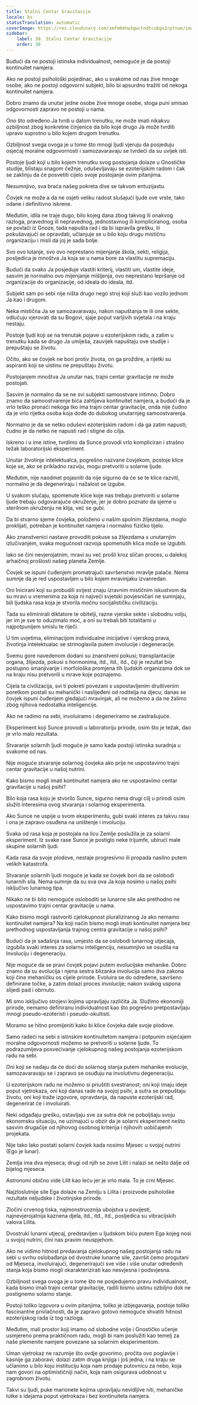 ```yaml
---
title: Stalni Centar Gravitacije
locale: bs
statusTranslation: automatic
coverImage: https://res.cloudinary.com/xmfm6mhw3gwctndtcubgx2rptnae/image/upload/v1740468922/small_cover_tratado_de_psicologia_revolucionaria_a4c0dca4e0.webp
sidebar:
    label: 30. Stalni Centar Gravitacije
    order: 30
---
```

Budući da ne postoji istinska individualnost, nemoguće je da postoji kontinuitet namjera.

Ako ne postoji psihološki pojedinac, ako u svakome od nas žive mnoge osobe, ako ne postoji odgovorni subjekt, bilo bi apsurdno tražiti od nekoga kontinuitet namjera.

Dobro znamo da unutar jedne osobe žive mnoge osobe, stoga puni smisao odgovornosti zapravo ne postoji u nama.

Ono što određeno Ja tvrdi u datom trenutku, ne može imati nikakvu ozbiljnost zbog konkretne činjenice da bilo koje drugo Ja može tvrditi upravo suprotno u bilo kojem drugom trenutku.

Ozbiljnost svega ovoga je u tome što mnogi ljudi vjeruju da posjeduju osjećaj moralne odgovornosti i samozavaravaju se tvrdeći da su uvijek isti.

Postoje ljudi koji u bilo kojem trenutku svog postojanja dolaze u Gnostičke studije, blistaju snagom čežnje, oduševljavaju se ezoterijskim radom i čak se zaklinju da će posvetiti cijelo svoje postojanje ovim pitanjima.

Nesumnjivo, sva braća našeg pokreta dive se takvom entuzijastu.

Čovjek ne može a da ne osjeti veliku radost slušajući ljude ove vrste, tako odane i definitivno iskrene.

Međutim, idila ne traje dugo, bilo kojeg dana zbog takvog ili onakvog razloga, pravednog ili nepravednog, jednostavnog ili kompliciranog, osoba se povlači iz Gnoze, tada napušta rad i da bi ispravila grešku, ili pokušavajući se opravdati, učlanjuje se u bilo koju drugu mističnu organizaciju i misli da joj je sada bolje.

Svo ovo lutanje, svo ovo neprestano mijenjanje škola, sekti, religija, posljedica je mnoštva Ja koja se u nama bore za vlastitu supremaciju.

Budući da svako Ja posjeduje vlastiti kriterij, vlastiti um, vlastite ideje, sasvim je normalno ovo mijenjanje mišljenja, ovo neprestano lepršanje od organizacije do organizacije, od ideala do ideala, itd.

Subjekt sam po sebi nije ništa drugo nego stroj koji služi kao vozilo jednom Ja kao i drugom.

Neka mistična Ja se samozavaravaju, nakon napuštanja te ili one sekte, odlučuju vjerovati da su Bogovi, sjaje poput varljivih svjetala i na kraju nestaju.

Postoje ljudi koji se na trenutak pojave u ezoterijskom radu, a zatim u trenutku kada se drugo Ja umiješa, zauvijek napuštaju ove studije i prepuštaju se životu.

Očito, ako se čovjek ne bori protiv života, on ga proždire, a rijetki su aspiranti koji se uistinu ne prepuštaju životu.

Postojanjem mnoštva Ja unutar nas, trajni centar gravitacije ne može postojati.

Sasvim je normalno da se ne svi subjekti samoostvare intimno. Dobro znamo da samoostvarenje bića zahtijeva kontinuitet namjera, a budući da je vrlo teško pronaći nekoga tko ima trajni centar gravitacije, onda nije čudno da je vrlo rijetka osoba koja dođe do dubokog unutarnjeg samoostvarenja.

Normalno je da se netko oduševi ezoterijskim radom i da ga zatim napusti; čudno je da netko ne napusti rad i stigne do cilja.

Iskreno i u ime istine, tvrdimo da Sunce provodi vrlo kompliciran i strašno težak laboratorijski eksperiment.

Unutar životinje intelektualca, pogrešno nazvane čovjekom, postoje klice koje se, ako se prikladno razviju, mogu pretvoriti u solarne ljude.

Međutim, nije naodmet pojasniti da nije sigurno da će se te klice razviti, normalno je da degeneriraju i nažalost se izgube.

U svakom slučaju, spomenute klice koje nas trebaju pretvoriti u solarne ljude trebaju odgovarajuće okruženje, jer je dobro poznato da sjeme u sterilnom okruženju ne klija, već se gubi.

Da bi stvarno sjeme čovjeka, položeno u našim spolnim žlijezdama, moglo proklijati, potreban je kontinuitet namjera i normalno fizičko tijelo.

Ako znanstvenici nastave provoditi pokuse sa žlijezdama s unutarnjim izlučivanjem, svaka mogućnost razvoja spomenutih klica može se izgubiti.

Iako se čini nevjerojatnim, mravi su već prošli kroz sličan proces, u dalekoj arhaičnoj prošlosti našeg planeta Zemlje.

Čovjek se ispuni čuđenjem promatrajući savršenstvo mravlje palače. Nema sumnje da je red uspostavljen u bilo kojem mravinjaku izvanredan.

Oni Inicirani koji su probudili svijest znaju izravnim mističnim iskustvom da su mravi u vremenima za koja ni najveći svjetski povjesničari ne sumnjaju, bili ljudska rasa koja je stvorila moćnu socijalističku civilizaciju.

Tada su eliminirali diktatore te obitelji, razne vjerske sekte i slobodnu volju, jer im je sve to oduzimalo moć, a oni su trebali biti totalitarni u najpotpunijem smislu te riječi.

U tim uvjetima, eliminacijom individualne inicijative i vjerskog prava, životinja intelektualac se strmoglavila putem involucije i degeneracije.

Svemu gore navedenom dodani su znanstveni pokusi; transplantacije organa, žlijezda, pokusi s hormonima, itd., itd., itd., čiji je rezultat bio postupno smanjivanje i morfološka promjena tih ljudskih organizama dok se na kraju nisu pretvorili u mrave koje poznajemo.

Cijela ta civilizacija, svi ti pokreti povezani s uspostavljenim društvenim poretkom postali su mehanički i naslijeđeni od roditelja na djecu; danas se čovjek ispuni čuđenjem gledajući mravinjak, ali ne možemo a da ne žalimo zbog njihova nedostatka inteligencije.

Ako ne radimo na sebi, involuiramo i degeneriramo se zastrašujuće.

Eksperiment koji Sunce provodi u laboratoriju prirode, osim što je težak, dao je vrlo malo rezultata.

Stvaranje solarnih ljudi moguće je samo kada postoji istinska suradnja u svakome od nas.

Nije moguće stvaranje solarnog čovjeka ako prije ne uspostavimo trajni centar gravitacije u našoj nutrini.

Kako bismo mogli imati kontinuitet namjera ako ne uspostavimo centar gravitacije u našoj psihi?

Bilo koja rasa koju je stvorilo Sunce, sigurno nema drugi cilj u prirodi osim služiti interesima ovog stvaranja i solarnog eksperimenta.

Ako Sunce ne uspije u svom eksperimentu, gubi svaki interes za takvu rasu i ona je zapravo osuđena na uništenje i involuciju.

Svaka od rasa koja je postojala na licu Zemlje poslužila je za solarni eksperiment. Iz svake rase Sunce je postiglo neke trijumfe, ubirući male skupine solarnih ljudi.

Kada rasa da svoje plodove, nestaje progresivno ili propada nasilno putem velikih katastrofa.

Stvaranje solarnih ljudi moguće je kada se čovjek bori da se oslobodi lunarnih sila. Nema sumnje da su sva ova Ja koja nosimo u našoj psihi isključivo lunarnog tipa.

Nikako ne bi bilo nemoguće osloboditi se lunarne sile ako prethodno ne uspostavimo trajni centar gravitacije u nama.

Kako bismo mogli rastvoriti cjelokupnost pluraliziranog Ja ako nemamo kontinuitet namjera? Na koji način bismo mogli imati kontinuitet namjera bez prethodnog uspostavljanja trajnog centra gravitacije u našoj psihi?

Budući da je sadašnja rasa, umjesto da se oslobodi lunarnog utjecaja, izgubila svaki interes za solarnu inteligenciju, nesumnjivo se osudila na Involuciju i degeneraciju.

Nije moguće da se pravi čovjek pojavi putem evolucijske mehanike. Dobro znamo da su evolucija i njena sestra blizanka involucija samo dva zakona koji čine mehaničku os cijele prirode. Evoluira se do određene, savršeno definirane točke, a zatim dolazi proces involucije; nakon svakog uspona slijedi pad i obrnuto.

Mi smo isključivo strojevi kojima upravljaju različita Ja. Služimo ekonomiji prirode, nemamo definiranu individualnost kao što pogrešno pretpostavljaju mnogi pseudo-ezoteristi i pseudo-okultisti.

Moramo se hitno promijeniti kako bi klice čovjeka dale svoje plodove.

Samo radeći na sebi s istinskim kontinuitetom namjera i potpunim osjećajem moralne odgovornosti možemo se pretvoriti u solarne ljude. To podrazumijeva posvećivanje cjelokupnog našeg postojanja ezoterijskom radu na sebi.

Oni koji se nadaju da će doći do solarnog stanja putem mehanike evolucije, samozavaravaju se i zapravo se osuđuju na involutivnu degeneraciju.

U ezoterijskom radu ne možemo si priuštiti svestranost; oni koji imaju ideje poput vjetrokaza, oni koji danas rade na svojoj psihi, a sutra se prepuštaju životu, oni koji traže izgovore, opravdanja, da napuste ezoterijski rad, degenerirat će i involuirati.

Neki odgađaju grešku, ostavljaju sve za sutra dok ne poboljšaju svoju ekonomsku situaciju, ne uzimajući u obzir da je solarni eksperiment nešto sasvim drugačije od njihovog osobnog kriterija i njihovih uobičajenih projekata.

Nije tako lako postati solarni čovjek kada nosimo Mjesec u svojoj nutrini (Ego je lunar).

Zemlja ima dva mjeseca; drugi od njih se zove Lilit i nalazi se nešto dalje od bijelog mjeseca.

Astronomi obično vide Lilit kao leću jer je vrlo mala. To je crni Mjesec.

Najzloslutnije sile Ega dolaze na Zemlju s Lilita i proizvode psihološke rezultate neljudske i životinjske prirode.

Zločini crvenog tiska, najmonstruoznija ubojstva u povijesti, najnevjerojatnija kaznena djela, itd., itd., itd., posljedica su vibracijskih valova Lilita.

Dvostruki lunarni utjecaj, predstavljen u ljudskom biću putem Ega kojeg nosi u svojoj nutrini, čini nas pravim neuspjehom.

Ako ne vidimo hitnost predavanja cjelokupnog našeg postojanja radu na sebi u svrhu oslobađanja od dvostruke lunarne sile, završit ćemo progutani od Mjeseca, involuirajući, degenerirajući sve više i više unutar određenih stanja koja bismo mogli okarakterizirati kao nesvjesna i podsvjesna.

Ozbiljnost svega ovoga je u tome što ne posjedujemo pravu individualnost, kada bismo imali trajni centar gravitacije, radili bismo uistinu ozbiljno dok ne postignemo solarno stanje.

Postoji toliko izgovora u ovim pitanjima, toliko je izbjegavanja, postoje toliko fascinantne privlačnosti, da je zapravo gotovo nemoguće shvatiti hitnost ezoterijskog rada iz tog razloga.

Međutim, mali prostor koji imamo od slobodne volje i Gnostičko učenje usmjereno prema praktičnom radu, mogli bi nam poslužiti kao temelj za naše plemenite namjere povezane sa solarnim eksperimentom.

Uman vjetrokaz ne razumije što ovdje govorimo, pročita ovo poglavlje i kasnije ga zaboravi; dolazi zatim druga knjiga i još jedna, i na kraju se učlanimo u bilo koju instituciju koja nam prodaje putovnicu za nebo, koja nam govori na optimističniji način, koja nam osigurava udobnost u zagrobnom životu.

Takvi su ljudi, puke marionete kojima upravljaju nevidljive niti, mehaničke lutke s idejama poput vjetrokaza i bez kontinuiteta namjera.

